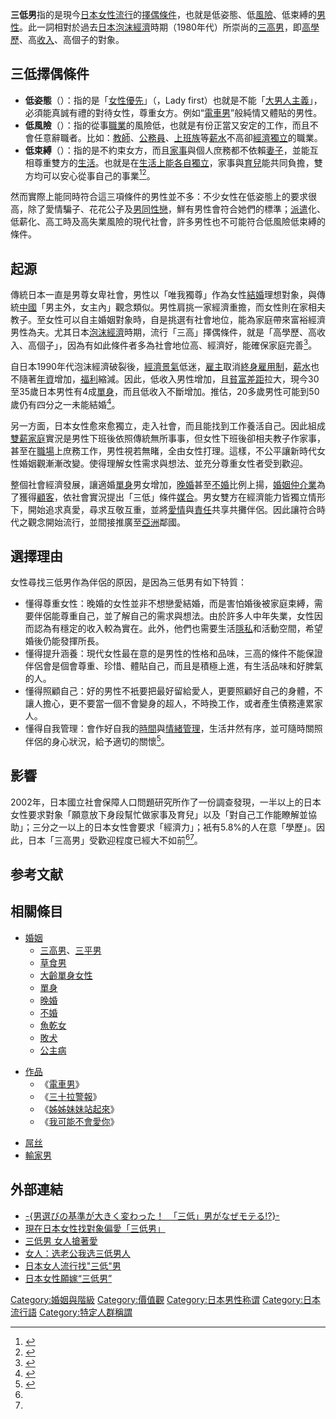 {{japanese|japanese=三低|kana=さんてい|romaji=Santei}}
'''三低男'''指的是現今[[日本|日本]][[女性|女性]][[流行|流行]]的[[擇偶條件|擇偶條件]]，也就是低姿態、低[[風險|風險]]、低束縛的[[男性|男性]]。此一詞相對於過去[[日本泡沫經濟|日本泡沫經濟]]時期（1980年代）所崇尚的[[三高男|三高男]]，即[[高|高]][[學歷|學歷]]、高[[收入|收入]]、高個子的對象。

== 三低擇偶條件 ==
* '''低姿態'''（{{lang-ja|低姿勢}}）：指的是「[[女性優先|女性優先]]」（{{lang|ja|レディーファースト}}，Lady first）也就是不能「[[大男人主義|大男人主義]]」，必須能真誠有禮的對待女性，尊重女方。例如“[[電車男|電車男]]”般純情又體貼的男性。
* '''低風險'''（{{lang-ja|低リスク}}）：指的從事[[職業|職業]]的風險低，也就是有份正當又安定的工作，而且不會任意辭職者。比如：[[教師|教師]]、[[公務員|公務員]]、[[上班族|上班族]]等[[薪水|薪水]]不高卻[[經濟獨立|經濟獨立]]的職業。
* '''低束縛'''（{{lang-ja|低依存}}）：指的是不約束女方，而且[[家事|家事]]與個人庶務都不依賴[[妻子|妻子]]，並能互相尊重雙方的[[生活|生活]]。也就是在[[生活獨立|生活上能各自獨立]]，家事與[[育兒|育兒]]能共同負擔，雙方均可以安心從事自己的事業<ref name="3L-J">{{cite web|url=http://allabout.co.jp/relationship/love/closeup/CU20040515A/|title=男選びの基準が大きく変わった！　「三低」男がなぜモテる!?|author=石田 陽子|publisher=All About.co.jp|language=ja|date=2004-05-15|access-date=2007-04-12|archive-url=https://web.archive.org/web/20070401094010/http://allabout.co.jp/relationship/love/closeup/CU20040515A/|archive-date=2007-04-01|dead-url=yes}}</ref><ref name="3L-C">{{cite web|url=http://www.japanresearch.org.tw/yoko-112.asp|title=現在日本女性找對象偏愛「三低男」|author=傅婉禎|publisher=台灣日本綜合研究所|date=2005-07-29|deadurl=yes|archiveurl=https://web.archive.org/web/20070317050814/http://www.japanresearch.org.tw/yoko-112.asp|archivedate=2007-03-17|accessdate=2007-04-12}}</ref>。

然而實際上能同時符合這三項條件的男性並不多：不少女性在低姿態上的要求很高，除了愛情騙子、花花公子及[[男同性戀|男同性戀]]，鮮有男性會符合她們的標準；[[派遣|派遣]]化、低薪化、高工時及高失業風險的現代社會，許多男性也不可能符合低風險低束縛的條件。

== 起源 ==
傳統日本一直是男尊女卑社會，男性以「唯我獨尊」作為女性[[結婚|結婚]]理想對象，與傳統[[中國|中國]]「男主外，女主內」觀念類似。男性肩挑一家經濟重擔，而女性則在家相夫教子。至女性可以自主婚姻對象時，自是挑選有社會地位，能為家庭帶來富裕經濟男性為夫。尤其日本[[泡沫經濟|泡沫經濟]]時期，流行「三高」擇偶條件，就是「高學歷、高收入、高個子」，因為有如此條件者多為社會地位高、經濟好，能確保家庭完善<ref>{{cite news|url=http://gb.cri.cn/9523/2006/06/21/421@1099669.htm|title=日本女人最愛“三低”男人|author=李豐|publisher=國際線上|date=2006-06-21|accessdate=2011-12-03|archive-date=2013-06-15|archive-url=https://web.archive.org/web/20130615232638/http://gb.cri.cn/9523/2006/06/21/421@1099669.htm|dead-url=no}}</ref>。

自日本1990年代泡沫經濟破裂後，[[經濟景氣|經濟景氣]]低迷，[[雇主|雇主]]取消[[終身雇用制|終身雇用制]]，[[薪水|薪水]]也不隨著[[年資|年資]]增加，[[福利|福利]]縮減。因此，低收入男性增加，且[[貧富差距|貧富差距]]拉大，現今30至35歲日本男性有4成[[單身|單身]]，而且低收入不斷增加。推估，20多歲男性可能到50歲仍有四分之一未能結婚<ref>{{cite news|url=http://news.eastday.com/s/20070410/u1a2753240.html|title=日本女人流行找"三低"男|author=谢婧|publisher=東方新聞|date=2007-04-10|accessdate=2007-04-12|archive-date=2007-08-28|archive-url=https://web.archive.org/web/20070828192824/http://news.eastday.com/s/20070410/u1a2753240.html|dead-url=no}}</ref>。

另一方面，日本女性愈來愈獨立，走入社會，而且能找到工作養活自己。因此組成[[雙薪家庭|雙薪家庭]]實況是男性下班後依照傳統無所事事，但女性下班後卻相夫教子作家事，甚至在[[職場|職場]]上庶務工作，男性視若無睹，全由女性打理。這樣，不公平讓新時代女性婚姻觀漸漸改變。使得理解女性需求與想法、並充分尊重女性者受到歡迎。

整個社會經濟發展，讓適婚[[單身|單身]]男女增加，[[晚婚|晚婚]]甚至[[不婚|不婚]]比例上揚，[[婚姻仲介業|婚姻仲介業]]為了獲得[[顧客|顧客]]，依社會實況提出「三低」條件[[媒合|媒合]]。男女雙方在經濟能力皆獨立情形下，開始追求真愛，尋求互敬互重，並將[[愛情|愛情]]與[[責任|責任]]共享共攤伴侶。因此讓符合時代之觀念開始流行，並間接推廣至[[亞洲|亞洲]]鄰國。

== 選擇理由 ==
女性尋找三低男作為伴侶的原因，是因為三低男有如下特質：
*懂得尊重女性：晚婚的女性並非不想戀愛結婚，而是害怕婚後被家庭束縛，需要伴侶能尊重自己，並了解自己的需求與想法。由於許多人中年失業，女性因而認為有穩定的收入較為實在。此外，他們也需要生活[[隱私|隱私]]和活動空間，希望婚後仍能發揮所長。
*懂得提升涵養：現代女性最在意的是男性的性格和品味，三高的條件不能保證伴侶會是個會尊重、珍惜、體貼自己，而且是積極上進，有生活品味和好脾氣的人。
*懂得照顧自己：好的男性不衹要把最好留給愛人，更要照顧好自己的身體，不讓人擔心，更不要當一個不會變身的超人，不時換工作，或者產生債務連累家人。
*懂得自我管理：會作好自我的[[時間管理|時間]]與[[情緒管理|情緒管理]]，生活井然有序，並可隨時關照伴侶的身心狀況，給予適切的關懷<ref name="3L-T">{{cite news|url=http://www.libertytimes.com.tw/2007/new/apr/12/today-gender1.htm|author=張璇|title=三低男 女人搶著愛|publisher=自由時報|date=2007-04-12|deadurl=yes|archiveurl=https://web.archive.org/web/20070823042050/http://www.libertytimes.com.tw/2007/new/apr/12/today-gender1.htm|archivedate=2007-08-23|accessdate=2007-04-12}}</ref>。

== 影響 ==

2002年，日本國立社會保障人口問題研究所作了一份調查發現，一半以上的日本女性要求對象「願意放下身段幫忙做家事及育兒」以及「對自己工作能瞭解並協助」；三分之一以上的日本女性會要求「經濟力」；衹有5.8%的人在意「學歷」。因此，日本「三高男」受歡迎程度已經大不如前<ref name="3L-J"/><ref name="3L-C"/>。

== 参考文献 ==
{{Reflist}}

== 相關條目 ==
* [[婚姻|婚姻]]
** [[三高男|三高男]]、[[三平男|三平男]]
** [[草食男|草食男]]
** [[大齡單身女性|大齡單身女性]]
** [[單身|單身]]
** [[晚婚|晚婚]]
** [[不婚|不婚]]
** [[魚乾女|魚乾女]]
** [[敗犬|敗犬]]
** [[公主病|公主病]]

* [[作品|作品]]
** 《[[電車男|電車男]]》
** 《[[三十拉警報|三十拉警報]]》
** 《[[姊姊妹妹站起來|姊姊妹妹站起來]]》
** 《[[我可能不會愛你|我可能不會愛你]]》

* [[屌丝|屌丝]]
* [[輸家男|輸家男]]

== 外部連結 ==
* [https://web.archive.org/web/20070401094010/http://allabout.co.jp/relationship/love/closeup/CU20040515A/ -{男選びの基準が大きく変わった！　「三低」男がなぜモテる!?}-] 
* [https://web.archive.org/web/20070317050814/http://www.japanresearch.org.tw/yoko-112.asp 現在日本女性找對象偏愛「三低男」]
* [https://web.archive.org/web/20070823042050/http://www.libertytimes.com.tw/2007/new/apr/12/today-gender1.htm 三低男 女人搶著愛]
* [https://web.archive.org/web/20070302011723/http://www.sznews.com/2x/content/2006-07/26/content_208515.htm 女人：选老公我选三低男人]
* [http://news.eastday.com/s/20070410/u1a2753240.html 日本女人流行找"三低"男]{{Wayback|url=http://news.eastday.com/s/20070410/u1a2753240.html |date=20070828192824 }}
* [http://gb.cri.cn/2201/2006/06/19/1745@1096112.htm 日本女性願嫁“三低男”]

[[Category:婚姻與階級|Category:婚姻與階級]]
[[Category:價值觀|Category:價值觀]]
[[Category:日本男性称谓|Category:日本男性称谓]]
[[Category:日本流行語|Category:日本流行語]]
[[Category:特定人群稱謂|Category:特定人群稱謂]]